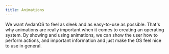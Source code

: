 ```yaml
---
title: Animations
---
```



We want AvdanOS to feel as sleek and as easy-to-use as possible. That's why animations are really important when it comes to creating an operating system. By showing and using animations, we can show the user how to perform actions, and important information and just make the OS feel nice to use in general.

<AutoPlay src="/vid/animation-1.webm" />
